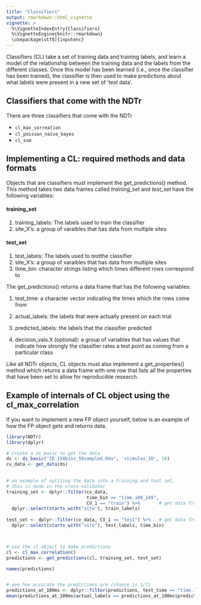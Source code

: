 ```yaml
---
title: "Classifiers"
output: rmarkdown::html_vignette
vignette: >
  %\VignetteIndexEntry{Classifiers}
  %\VignetteEngine{knitr::rmarkdown}
  \usepackage[utf8]{inputenc}
---
```



Classifiers (CL) take a set of training data and training labels, and learn a model of the relationship between the training data and the labels from the different classes. Once this model has been learned (i.e., once the classifier has been trained), the classifier is then used to make predictions about what labels were present in a new set of ‘test data’. 


## Classifiers that come with the NDTr

There are three classifiers that come with the NDTr

* `cl_max_correation`
* `cl_poisson_naive_bayes`
* `cl_svm`


## Implementing a CL: required methods and data formats


Objects that are classifiers must implement the get_predictions() method. This method takes
two data frames called *training_set* and *test_set* have the following variables:

#### training_set

1. training_labels: The labels used to train the classifier
2. site_X's: a group of varaibles that has data from multiple sites

#### test_set

1. test_labels: The labels used to testthe classifier
2. site_X's: a group of varaibles that has data from multiple sites
3. time_bin: character strings listing which times different rows correspond to

The get_predictions() returns a data frame that has the following variables: 

1. test_time: a character vector indicating the times which the rows come from

2. actual_labels: the labels that were actually present on each trial

3. predicted_labels: the labels that the classifier predicted

4. decision_vals.X (optional): a group of variables that has values that indicate how strongly
the classifier rates a test point as coming from a particular class


Like all NDTr objects, CL objects must also implement a get_properties() method
which returns a data frame with one row that lists all the properties that have
been set to allow for reproducible research.


## Example of internals of CL object using the cl_max_correlation


If you want to implement a new FP object yourself, below is an
example of how the FP object gets and returns data.


```r
library(NDTr)
library(dplyr)
```


```r

# create a ds_basic to get the data
ds <- ds_basic("ZD_150bins_50sampled.Rda", 'stimulus_ID', 18)
cv_data <- get_data(ds)  
 

# an example of spliting the data into a training and test set, 
# this is done in the cross-validator
training_set <- dplyr::filter(cv_data, 
                              time_bin == "time.100_249", 
                              CV_1 == "train") %>%       # get data from the first CV split
  dplyr::select(starts_with("site"), train_labels)
        
test_set <- dplyr::filter(cv_data, CV_1 == "test") %>%   # get data from the first CV split
  dplyr::select(starts_with("site"), test_labels, time_bin) 



# use the cl object to make predictions 
cl <- cl_max_correlation()
predictions <- get_predictions(cl, training_set, test_set)

names(predictions)


# see how accurate the predictions are (chance is 1/7)
predictions_at_100ms <- dplyr::filter(predictions, test_time == "time.100_249")
mean(predictions_at_100ms$actual_labels == predictions_at_100ms$predicted_labels)


```













